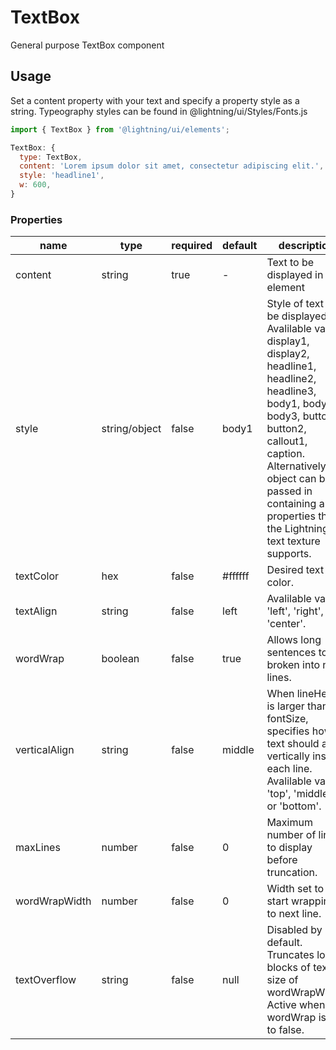 
# TextBox

General purpose TextBox component

## Usage

Set a content property with your text and specify a property style as a string. Typeography styles can be found in @lightning/ui/Styles/Fonts.js

```js
import { TextBox } from '@lightning/ui/elements';

TextBox: {
  type: TextBox,
  content: 'Lorem ipsum dolor sit amet, consectetur adipiscing elit.',
  style: 'headline1',
  w: 600,
}
```

<Canvas>
  <Story id="elements-textbox--base" />
</Canvas>

### Properties

name|type|required|default|description
--|--|--|--|--
content|string|true|-|Text to be displayed in element
style|string/object|false|body1|Style of text to be displayed. Avalilable values display1, display2, headline1, headline2, headline3, body1, body2, body3, button1, button2, callout1, caption. Alternatively an object can be passed in containing any properties that the Lightning text texture supports.
textColor|hex|false|#ffffff|Desired text color.
textAlign|string|false|left|Avalilable values 'left', 'right', or 'center'.
wordWrap|boolean|false|true|Allows long sentences to be broken into new lines.
verticalAlign|string|false|middle|When lineHeight is larger than fontSize, specifies how text should align vertically inside each line. Avalilable values 'top', 'middle', or 'bottom'.
maxLines|number|false|0|Maximum number of lines to display before truncation.
wordWrapWidth|number|false|0|Width set to start wrapping to next line.
textOverflow|string|false|null|Disabled by default. Truncates long blocks of text to size of wordWrapWidth. Active when wordWrap is set to false.